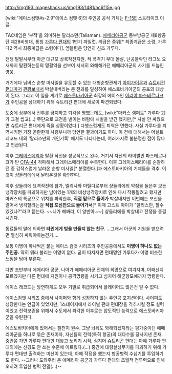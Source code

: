 http://img193.imageshack.us/img193/1481/ac6f15e.jpg

[wiki:"에이스컴뱃#s-2.9"에이스 컴뱃 6]의 주인공
공식 기체는 [[F-15]]E 스트라이크 이글.

TAC네임은 '부적'을 의미하는 탈리스먼(Talisman). [[에메리아]]공군 동부방공군 제8항공단 제28비행대, 통칭 [[가루다 편대]]의 1번기 파일럿. 계급은 중위[* 최종계급은 소령, 가루다2 역시 최종계급은 소령이다]. 엠블럼은 당연히 신조 가루다.

전쟁 발발시부터 아군 대규모 상륙작전지원, 적 폭격기 부대 몰살, 난공불락인 라그노 요새까지 탈환하는등의 맹활약을 선보여 서서히 와해해가던 에메리아군의 사기를 드높인 영웅. 

거기에다 님버스 순항 미사일을 유도할 수 있는 대형순항관제기 [[아이가이온]]과 [[슈트리건 편대]]마저 [[관광]]보내서 박살내버리는 큰 전과를 달성하여 에스토바키아군의 공포의 대상이 된다. 그리고 이 일을 계기로 [[에스토바키아]]군 최강의 에이스인 [[이리야 파스테르나크]]가 주인공을 상대하기 위해 슈트리건 편대에 새로이 파견되었다. 

도중에 상부에서 전투를 금지하고 퇴각을 명했는데도, [wiki:"마커스 램퍼트" 가루다 2]가 그걸 씹고(…) 무단으로 교전을 벌이는 바람에 처벌을 받긴 했지만,[* 사실 안 싸웠으면 슈트리곤 편대에게 죽을 상황이었다.] 다행스럽게도 퇴역은 면했다. 사실 가루다를 퇴역시키면 가장 곤란한게 사령부니까 당연한 결과이기도 하다. 이 건에 대해서는 어설트 레코드 내의 '탈리스만의 개인기록' 에서도 나타나는데, 여러가지로 불분명한 점이 많다고 언급된다. 

이후 [[그레이스메리아]] 탈환 작전을 성공적으로 완수, 거기서 자신의 라이벌인 파스테르나크가 탄 [[CFA-44]] 격파해서 그레이스메리아를 수복한다. 이후 그레이스메리아를 순찰하던 중 갑작스럽게 날라온 순항 미사일[* 분열한다.]과 에스토바키아의 기체들을 격추. 이것이 [[샹들리에]]에서 날라온것을 확인한다.

이후 샹들리에 요격작전에 참가, 멜리사와 마틸다로부터 샹들리에의 약점을 들은후 모든 냉각장치를 파괴하지만 남아있는 1개의 비상냉각장치로 인해 다시 작동될려고 했지만 마커스의 특공으로 위치를 파악한후, '''직접 밑으로 들어가''' 박살내지만 이번에는 포신을 열어서 냉각할려는걸 '''직접 포신안으로 들어가서'''[* 이때 고스트 아이가 "탈리스만, 할수 있겠나?"라고 묻는다. ~~니가 해봐라, 이 양반아.~~] 샹들리에를 박살내고 전쟁을 종결시킨다.

동료들의 말에 의하면 '''타인에게 빚을 만들지 않는 친구'''. …그래서 아군의 지원을 받으려면 열심히 싸워야하는건가….

보통 이명이 하나씩은 붙는 에이스 컴뱃 시리즈의 주인공중에서도 '''이명이 하나도 없는 주인공.''' 딱히 뭐라 불리는 이명이 없다. 굳이 따지자면 편대명인 가루다가 이명 비슷한 느낌을 담아 부른다.

다만 초반부터 에메리아 공군, 나아가 에메리아군 전체의 희망으로 여겨지며, 어째선지 모르겠지만 다른 편대에 지원이나 공격명령을 시키고 심지어 해군항모에까지 명령한다.

에이스 레코드는 당연하게도 모두 기밀로 취급되어서 플레이어도 많은건 알 수 없다.

에이스컴뱃 시리즈 중에서 사이퍼와 함께 성장하지 않는 주인공 포지션이다. 사이퍼도 성장한다는 언급이 있었지만, 1스테이지에서 라이벌 편대 편대장을 격추시킬 정도 실력이었고 전력보존을 위해서 수도에서 퇴각한 이후로는 압도적인 능력으로 에스토바키아 군을 유린한다.

에스토바키아에게 있어서는 철천지 원수. 그냥 놔둬도 와해되겠지라는 평가중이던 에메리아군을 하나로 묶은 존재이자, 자신들의 전력(특히 항공)의 대다수를 장사지낸 존재. 중반쯤 가면 가루다 편대만 대놓고 노리기 시작, 심지어 슈트리곤 편대는 아예 가루다 편대외에는 신경도 안 쓰는 수준에 이르렀다.(…) 중간에 대량살상무기를 파괴하기 위해 가루다 편대만 출격하는 미션이 있는데, 아예 작정을 했는지 항공병력 수십기를 투입하기도 한다. --그러나 도와주러 온 에메리아 공군과 가루다 편대의 초월적 전투력으로 인해 오히려 투입한 병력 전멸(…)--
